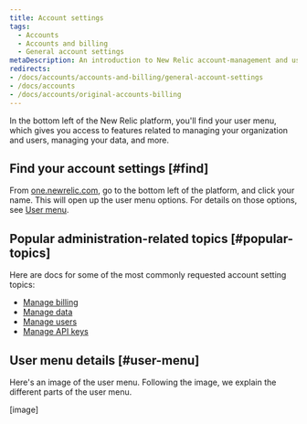 ```yaml
---
title: Account settings
tags:
  - Accounts
  - Accounts and billing
  - General account settings
metaDescription: An introduction to New Relic account-management and user-management settings. 
redirects:
- /docs/accounts/accounts-and-billing/general-account-settings
- /docs/accounts
- /docs/accounts/original-accounts-billing
---
```


In the bottom left of the New Relic platform, you'll find your user menu, which gives you access to features related to managing your organization and users, managing your data, and more. 

## Find your account settings [#find]

From [one.newrelic.com](https://one.newrelic.com), go to the bottom left of the platform, and click your name. This will open up the user menu options. For details on those options, see [User menu](#user-menu). 

## Popular administration-related topics [#popular-topics] 

Here are docs for some of the most commonly requested account setting topics:

* [Manage billing](/docs/accounts/accounts-billing/new-relic-one-pricing-billing/billing-ui)
* [Manage data](/docs/data-apis/manage-data/manage-your-data)
* [Manage users](/docs/accounts/accounts-billing/new-relic-one-user-management/introduction-managing-users)
* [Manage API keys](/docs/apis/intro-apis/new-relic-api-keys)

## User menu details [#user-menu]

Here's an image of the user menu. Following the image, we explain the different parts of the user menu. 

[image]
